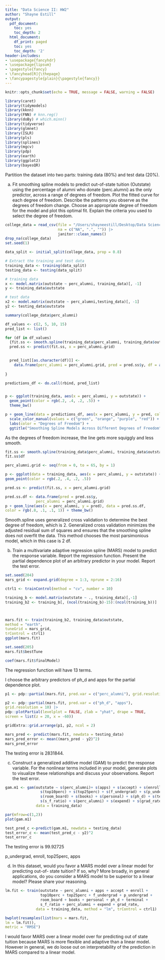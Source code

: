 ```yaml
---
title: "Data Science II: HW2" 
author: "Shayne Estill"
output:
  pdf_document:
    toc: yes
    toc_depth: 2
  html_document:
    df_print: paged
    toc: yes
    toc_depth: '2'
header-includes:
- \usepackage{fancyhdr}
- \usepackage{lipsum}
- \pagestyle{fancy}
- \fancyhead[R]{\thepage}
- \fancypagestyle{plain}{\pagestyle{fancy}}
--- 
```


```r
knitr::opts_chunk$set(echo = TRUE, message = FALSE, warning = FALSE)
```

```r
library(caret)
library(tidymodels)
library(kknn)
library(FNN) # knn.reg()
library(doBy) # which.minn()
library(tidyverse)
library(glmnet)
library(ISLR)
library(pls)
library(splines)
library(mgcv)
library(pdp)
library(earth)
library(ggplot2)
library(bayesQR)
```


Partition the dataset into two parts: training data (80%) and test data (20%).

(a) Fit smoothing spline models to predict out-of-state tuition (Outstate) using the percentage
of alumni who donate (perc.alumni) as the only predictor, across a range of degrees of
freedom. Plot the fitted curve for each degree of freedom. Describe the patterns you observe
as the degrees of freedom change. Choose an appropriate degree of freedom for the model
and plot this optimal fit. Explain the criteria you used to select the degree of freedom.

```r
college_data = read_csv(file = "/Users/shayneestill/Desktop/Data Science II/dsII_hw2/College.csv", 
                        na = c("NA", ".", "")) |>
                        janitor::clean_names()
drop_na(college_data)
set.seed(1)

data_split <- initial_split(college_data, prop = 0.8)

# Extract the training and test data
training_data <- training(data_split)
testing_data <- testing(data_split)

# training data
x <- model.matrix(outstate ~ perc_alumni, training_data)[, -1]
y <- training_data$outstate

# test data
x2 <- model.matrix(outstate ~ perc_alumni,testing_data)[, -1]
y2 <- testing_data$outstate
```

```r
summary(college_data$perc_alumni)
```

```r
df_values <- c(2, 5, 10, 15)
pred_list <- list()  

for (df in df_values) 
  {fit.ss <- smooth.spline(training_data$perc_alumni, training_data$outstate, df = df)
  pred.ss <- predict(fit.ss, x = perc_alumni.grid)
  

  pred_list[[as.character(df)]] <- 
    data.frame(perc_alumni = perc_alumni.grid, pred = pred.ss$y, df = as.factor(df))
  
}

predictions_df <- do.call(rbind, pred_list)


p <- ggplot(training_data, aes(x = perc_alumni, y = outstate)) +
  geom_point(color = rgb(.2, .4, .2, .5)) +
  theme_bw()

p + geom_line(data = predictions_df, aes(x = perc_alumni, y = pred, color = df), size = 1) +
  scale_color_manual(values = c("green", "orange", "purple", "red")) +
  labs(color = "Degrees of Freedom") +
  ggtitle("Smoothing Spline Models Across Different Degrees of Freedom")

```

As the degrees of freedom increase, the line gets more squiggly and less smooth. 

```r
fit.ss <- smooth.spline(training_data$perc_alumni, training_data$outstate)
fit.ss$df

perc_alumni.grid <- seq(from = 0, to = 65, by = 1)

p <- ggplot(data = training_data, aes(x = perc_alumni, y = outstate)) +
geom_point(color = rgb(.2, .4, .2, .5))

pred.ss <- predict(fit.ss, x = perc_alumni.grid)

pred.ss.df <- data.frame(pred = pred.ss$y,
              perc_alumni = perc_alumni.grid)
p + geom_line(aes(x = perc_alumni, y = pred), data = pred.ss.df,
color = rgb(.8, .1, .1, 1)) + theme_bw()
```

Smooth.spline uses generalized cross validation to determine the best degree of freedom, which is 2. Generalized cross validation minimizes the adjusted residual sum of squares and ensures that
the smoothing spline does not overfit the data. This method chooses the most parsimonious model, which in this case is 2 df.




(b) Train a multivariate adaptive regression spline (MARS) model to predict the response
variable. Report the regression function. Present the partial dependence plot of an arbitrary predictor in your model. Report the test error.

```r
set.seed(204)
mars_grid <- expand.grid(degree = 1:3, nprune = 2:16)

ctrl1 <- trainControl(method = "cv", number = 10)

training_b <- model.matrix(outstate ~ ., training_data)[,-1]
training_b2 <- training_b[, (ncol(training_b)-15):(ncol(training_b))]



mars.fit <- train(training_b2, training_data$outstate,
method = "earth",
tuneGrid = mars_grid,
trControl = ctrl1)
ggplot(mars.fit)
```


```r
set.seed(205)
mars.fit$bestTune
```

```r
coef(mars.fit$finalModel)
```
The regression function will have 13 terms.



I choose the arbitrary predictors of ph_d and apps for the partial dependence plot. 
```r
p1 <- pdp::partial(mars.fit, pred.var = c("perc_alumni"), grid.resolution = 10) |> autoplot()

p2 <- pdp::partial(mars.fit, pred.var = c("ph_d", "apps"),
grid.resolution = 10) |>
pdp::plotPartial(levelplot = FALSE, zlab = "yhat", drape = TRUE,
screen = list(z = 20, x = -60))

gridExtra::grid.arrange(p1, p2, ncol = 2)
```


```r
mars_pred <- predict(mars.fit, newdata = testing_data)
mars_pred_error <- mean((mars_pred - y2)^2)
mars_pred_error
```
The testing error is 2831844. 



(c) Construct a generalized additive model (GAM) to predict the response variable. For the
nonlinear terms included in your model, generate plots to visualize these relationships and
discuss your observations. Report the test error.
```r
gam.m1 <- gam(outstate ~ s(perc_alumni)+ s(apps) + s(accept) + s(enroll) +
                s(top10perc) + s(top25perc) + s(f_undergrad) + s(p_undergrad) +
                s(room_board) + s(books) + s(personal) + s(ph_d) + s(terminal) +
                s(s_f_ratio) + s(perc_alumni) + s(expend) + s(grad_rate),
              data = training_data)

par(mfrow=c(1,2))
plot(gam.m1)

test_pred_c <-predict(gam.m1, newdata = testing_data)
test_error_c <- mean(test_pred_c - y2)^2
test_error_c
```
The testing error is 99.92725

p_undergrad, enroll, top25perc, apps

(d) In this dataset, would you favor a MARS model over a linear model for predicting out-of-
state tuition? If so, why? More broadly, in general applications, do you consider a MARS
model to be superior to a linear model? Please share your reasoning.

```r
lm.fit <- train(outstate ~ perc_alumni + apps + accept + enroll +
                top10perc + top25perc + f_undergrad + p_undergrad +
                room_board + books + personal + ph_d + terminal +
                s_f_ratio + perc_alumni + expend + grad_rate,
              data = training_data, method = "lm", trControl = ctrl1)
```

```r
bwplot(resamples(list(mars = mars.fit,
lm = lm.fit)),
metric = "RMSE")
```

I would favor MARS over a linear model over for predicting out of state tuition because MARS
is more flexible and adaptive than a linear model. However in general, we do loose out on interpretability of the prediction in MARS compared to a linear model. 




